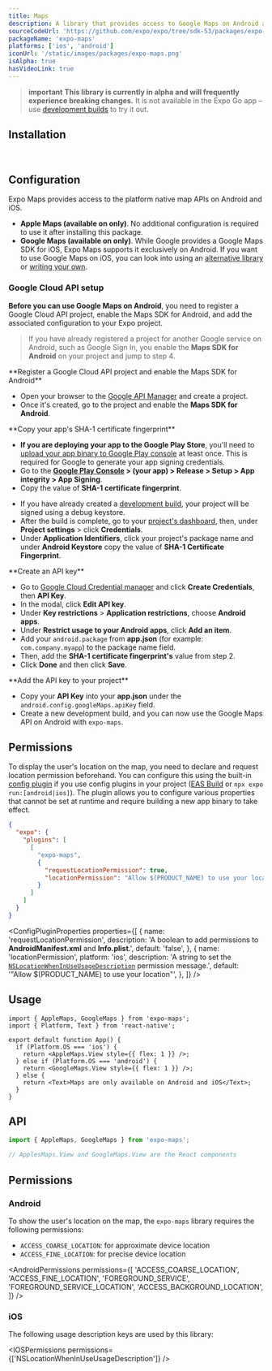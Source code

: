 ```yaml
---
title: Maps
description: A library that provides access to Google Maps on Android and Apple Maps on iOS.
sourceCodeUrl: 'https://github.com/expo/expo/tree/sdk-53/packages/expo-maps'
packageName: 'expo-maps'
platforms: ['ios', 'android']
iconUrl: '/static/images/packages/expo-maps.png'
isAlpha: true
hasVideoLink: true
---
```



> **important** **This library is currently in alpha and will frequently experience breaking changes.** It is not available in the Expo Go app &ndash; use [development builds](/develop/development-builds/introduction/) to try it out.

## Installation

<APIInstallSection />

<br />
<VideoBoxLink videoId="jDCuaIQ9vd0" title="Watch: Expo Maps Deep Dive" />

## Configuration

Expo Maps provides access to the platform native map APIs on Android and iOS.

- **Apple Maps (available on <PlatformTag platform="ios" /> only)**. No additional configuration is required to use it after installing this package.
- **Google Maps (available on <PlatformTag platform="android" /> only)**. While Google provides a Google Maps SDK for iOS, Expo Maps supports it exclusively on Android. If you want to use Google Maps on iOS, you can look into using an [alternative library](https://reactnative.directory/) or [writing your own](/modules/overview/).

### Google Cloud API setup

**Before you can use Google Maps on Android**, you need to register a Google Cloud API project, enable the Maps SDK for Android, and add the associated configuration to your Expo project.

<Collapsible summary="Set up Google Maps on Android">

> If you have already registered a project for another Google service on Android, such as Google Sign In, you enable the **Maps SDK for Android** on your project and jump to step 4.

<Step label="1">
**Register a Google Cloud API project and enable the Maps SDK for Android**

- Open your browser to the [Google API Manager](https://console.developers.google.com/apis) and create a project.
- Once it's created, go to the project and enable the **Maps SDK for Android**.

</Step>

<Step label="2">
**Copy your app's SHA-1 certificate fingerprint**

<Tabs>
<Tab label="For Google Play Store">

- **If you are deploying your app to the Google Play Store**, you'll need to [upload your app binary to Google Play console](/submit/android/) at least once. This is required for Google to generate your app signing credentials.
- Go to the **[Google Play Console](https://play.google.com/console) > (your app) > Release > Setup > App integrity > App Signing**.
- Copy the value of **SHA-1 certificate fingerprint**.

</Tab>

<Tab label="For development builds">

- If you have already created a [development build](/develop/development-builds/introduction/), your project will be signed using a debug keystore.
- After the build is complete, go to your [project's dashboard](https://expo.dev/accounts/[username]/projects/[project-name]), then, under **Project settings** > click **Credentials**.
- Under **Application Identifiers**, click your project's package name and under **Android Keystore** copy the value of **SHA-1 Certificate Fingerprint**.

</Tab>

</Tabs>

</Step>

<Step label="3">
**Create an API key**

- Go to [Google Cloud Credential manager](https://console.cloud.google.com/apis/credentials) and click **Create Credentials**, then **API Key**.
- In the modal, click **Edit API key**.
- Under **Key restrictions** > **Application restrictions**, choose **Android apps**.
- Under **Restrict usage to your Android apps**, click **Add an item**.
- Add your `android.package` from **app.json** (for example: `com.company.myapp`) to the package name field.
- Then, add the **SHA-1 certificate fingerprint's** value from step 2.
- Click **Done** and then click **Save**.

</Step>

<Step label="4">
**Add the API key to your project**

- Copy your **API Key** into your **app.json** under the `android.config.googleMaps.apiKey` field.
- Create a new development build, and you can now use the Google Maps API on Android with `expo-maps`.

</Step>

</Collapsible>

## Permissions

To display the user's location on the map, you need to declare and request location permission beforehand. You can configure this using the built-in [config plugin](/config-plugins/introduction/) if you use config plugins in your project ([EAS Build](/build/introduction) or `npx expo run:[android|ios]`). The plugin allows you to configure various properties that cannot be set at runtime and require building a new app binary to take effect.

<ConfigPluginExample>

```json app.json
{
  "expo": {
    "plugins": [
      [
        "expo-maps",
        {
          "requestLocationPermission": true,
          "locationPermission": "Allow $(PRODUCT_NAME) to use your location"
        }
      ]
    ]
  }
}
```

</ConfigPluginExample>

<ConfigPluginProperties
  properties={[
    {
      name: 'requestLocationPermission',
      description: 'A boolean to add permissions to **AndroidManifest.xml** and **Info.plist**.',
      default: 'false',
    },
    {
      name: 'locationPermission',
      platform: 'ios',
      description:
        'A string to set the [`NSLocationWhenInUseUsageDescription`](#permission-nslocationwheninuseusagedescription) permission message.',
      default: '"Allow $(PRODUCT_NAME) to use your location"',
    },
  ]}
/>

## Usage

```tsx
import { AppleMaps, GoogleMaps } from 'expo-maps';
import { Platform, Text } from 'react-native';

export default function App() {
  if (Platform.OS === 'ios') {
    return <AppleMaps.View style={{ flex: 1 }} />;
  } else if (Platform.OS === 'android') {
    return <GoogleMaps.View style={{ flex: 1 }} />;
  } else {
    return <Text>Maps are only available on Android and iOS</Text>;
  }
}
```

## API

```js
import { AppleMaps, GoogleMaps } from 'expo-maps';

// ApplesMaps.View and GoogleMaps.View are the React components
```

<APISection packageName="expo-maps" apiName="Maps" />

## Permissions

### Android

To show the user's location on the map, the `expo-maps` library requires the following permissions:

- `ACCESS_COARSE_LOCATION`: for approximate device location
- `ACCESS_FINE_LOCATION`: for precise device location

<AndroidPermissions
  permissions={[
    'ACCESS_COARSE_LOCATION',
    'ACCESS_FINE_LOCATION',
    'FOREGROUND_SERVICE',
    'FOREGROUND_SERVICE_LOCATION',
    'ACCESS_BACKGROUND_LOCATION',
  ]}
/>

### iOS

The following usage description keys are used by this library:

<IOSPermissions permissions={['NSLocationWhenInUseUsageDescription']} />
